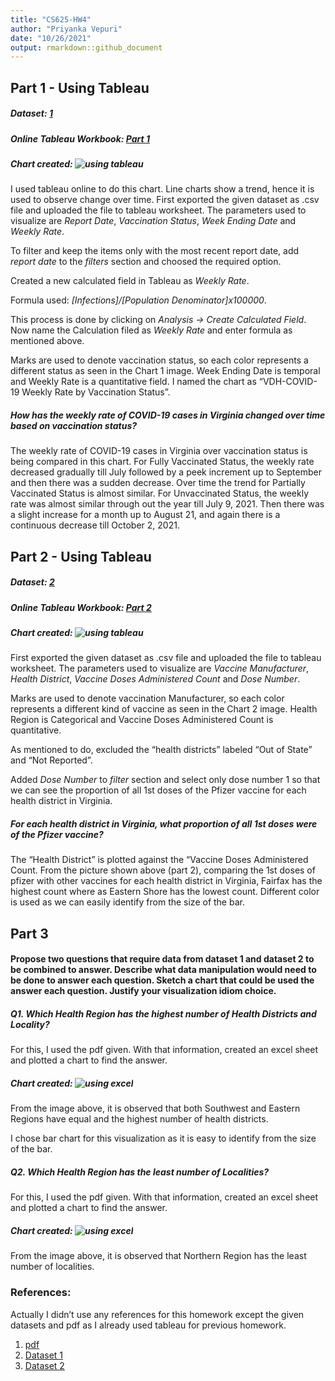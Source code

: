 ```yaml
---
title: "CS625-HW4"
author: "Priyanka Vepuri"
date: "10/26/2021"
output: rmarkdown::github_document
---
```




## Part 1 - Using Tableau

##### Dataset: [1](https://data.virginia.gov/dataset/VDH-COVID-19-PublicUseDataset-Cases-by-Vaccination/vsrk-d6hx/data)

##### Online Tableau Workbook: [Part 1](https://prod-useast-a.online.tableau.com/#/site/oducs625/workbooks/366504?:origin=card_share_link)

##### Chart created: ![using tableau](Chart 1.png)

I used tableau online to do this chart. Line charts show a trend, hence it is used to observe change over time. 
First exported the given dataset as .csv file and uploaded the file to tableau worksheet. 
The parameters used to visualize are *Report Date*, *Vaccination Status*, *Week Ending Date* and *Weekly Rate*. 

To filter and keep the items only with the most recent report date, add *report date* to the *filters* section and choosed the required option.

Created a new calculated field in Tableau as *Weekly Rate*. 

Formula used: *[Infections]/[Population Denominator]x100000*.

This process is done by clicking on *Analysis -> Create Calculated Field*. Now name the Calculation filed as *Weekly Rate* and enter formula as mentioned above.

Marks are used to denote vaccination status, so each color represents a different status as seen in the Chart 1 image. Week Ending Date is temporal and Weekly Rate is a quantitative field. 
I named the chart as "VDH-COVID-19 Weekly Rate by Vaccination Status".

##### How has the weekly rate of COVID-19 cases in Virginia changed over time based on vaccination status?
The weekly rate of COVID-19 cases in Virginia over vaccination status is being compared in this chart. For Fully Vaccinated Status, the weekly rate decreased gradually till July followed by a peek increment up to September and then there was a sudden decrease. Over time the trend for Partially Vaccinated Status is almost similar. For Unvaccinated Status, the weekly rate was almost similar through out the year till July 9, 2021. Then there was a slight increase for a month up to August 21, and again there is a continuous decrease till October 2, 2021.


## Part 2 - Using Tableau

##### Dataset: [2](https://data.virginia.gov/Government/VDH-COVID-19-PublicUseDataset-Vaccines-DosesAdmini/28k2-x2rj/data)

##### Online Tableau Workbook: [Part 2](https://prod-useast-a.online.tableau.com/#/site/oducs625/workbooks/366532?:origin=card_share_link)

##### Chart created: ![using tableau](Chart 2.png)

First exported the given dataset as .csv file and uploaded the file to tableau worksheet. The parameters used to visualize are *Vaccine Manufacturer*, *Health District*, *Vaccine Doses Administered Count* and *Dose Number*. 

Marks are used to denote vaccination Manufacturer, so each color represents a different kind of vaccine as seen in the Chart 2 image. Health Region is Categorical and Vaccine Doses Administered Count is quantitative.

As mentioned to do, excluded the "health districts" labeled "Out of State" and "Not Reported".

Added *Dose Number* to *filter* section and select only dose number 1 so that we can see the proportion of all 1st doses of the Pfizer vaccine for each health district in Virginia.

##### For each health district in Virginia, what proportion of all 1st doses were of the Pfizer vaccine?

The "Health District" is plotted against the "Vaccine Doses Administered Count. 
From the picture shown above (part 2), comparing the 1st doses of pfizer with other vaccines for each health district in Virginia, Fairfax has the highest count where as Eastern Shore has the lowest count.
Different color is used as we can easily identify from the size of the bar.


## Part 3

#### Propose two questions that require data from dataset 1 and dataset 2 to be combined to answer. Describe what data manipulation would need to be done to answer each question. Sketch a chart that could be used the answer each question. Justify your visualization idiom choice.

##### Q1. Which Health Region has the highest number of Health Districts and Locality?
For this, I used the pdf given. With that information, created an excel sheet and plotted a chart to find the answer.

##### Chart created: ![using excel](3.1.png)

From the image above, it is observed that both Southwest and Eastern Regions have equal and the highest number of health districts.

I chose bar chart for this visualization as it is easy to identify from the size of the bar.


##### Q2. Which Health Region has the least number of Localities?
For this, I used the pdf given. With that information, created an excel sheet and plotted a chart to find the answer.

##### Chart created: ![using excel](3.2.png)

From the image above, it is observed that Northern Region has the least number of localities.


### References:
Actually I didn't use any references for this homework except the given datasets and pdf as I already used tableau for previous homework.

1. [pdf](https://www.vdh.virginia.gov/content/uploads/sites/182/2020/08/VA-regions_districts_localities.pdf)
2. [Dataset 1](https://data.virginia.gov/dataset/VDH-COVID-19-PublicUseDataset-Cases-by-Vaccination/vsrk-d6hx)
3. [Dataset 2](https://data.virginia.gov/dataset/VDH-COVID-19-PublicUseDataset-Vaccines-DosesAdmini/28k2-x2rj)







